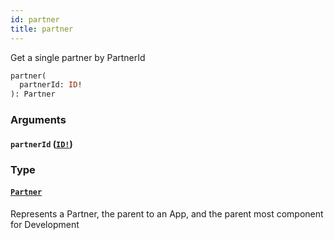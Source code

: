 ```yaml
---
id: partner
title: partner
---
```


Get a single partner by PartnerId

```graphql
partner(
  partnerId: ID!
): Partner

```

### Arguments

#### `partnerId` ([`ID!`](/developers/shared-apis/adminidentity-api/reference/scalars/id))

### Type

#### [`Partner`](/developers/shared-apis/adminidentity-api/reference/objects/partner)

Represents a Partner, the parent to an App, and the parent most component for Development
